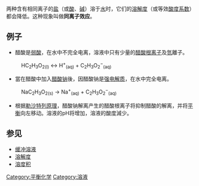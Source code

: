 {{unreferenced|time=2016-09-23T21:07:41+00:00}}
两种含有相同离子的[[盐|盐]]（或[[酸|酸]]、[[碱|碱]]）溶于[[水|水]]时，它们的[[溶解度|溶解度]]（或等效[[酸度系数|酸度系数]]）都会降低。这种现象叫做'''同离子效应'''。

== 例子 ==
*醋酸是[[弱酸|弱酸]]，在水中不完全电离，溶液中只有少量的[[醋酸根离子|醋酸根离子]]及[[氫|氫]]離子。
:HC<sub>2</sub>H<sub>3</sub>O<sub>2</sub><sub>(l)</sub> ↔ H<sup>+</sup><sub>(aq)</sub> + C<sub>2</sub>H<sub>3</sub>O<sub>2</sub><sup>−</sup><sub>(aq)</sub>
*當在醋酸中加入[[醋酸钠|醋酸钠]]後，因醋酸钠是[[强电解质|强电解质]]，在水中完全电离。
:NaC<sub>2</sub>H<sub>3</sub>O<sub>2</sub><sub>(s)</sub> → Na<sup>+</sup><sub>(aq)</sub> + C<sub>2</sub>H<sub>3</sub>O<sub>2</sub><sup>−</sup><sub>(aq)</sub>
* 根据[[勒沙特列原理|勒沙特列原理]]，醋酸钠解离产生的醋酸根离子将抑制醋酸的解离，并将[[化学平衡|平衡]]向左移动。溶液的pH将增加，溶液的酸度減少。

== 参见 ==
* [[缓冲溶液|缓冲溶液]]
* [[溶解度|溶解度]]
* [[溶度积|溶度积]]

[[Category:平衡化学|Category:平衡化学]]
[[Category:溶液|Category:溶液]]